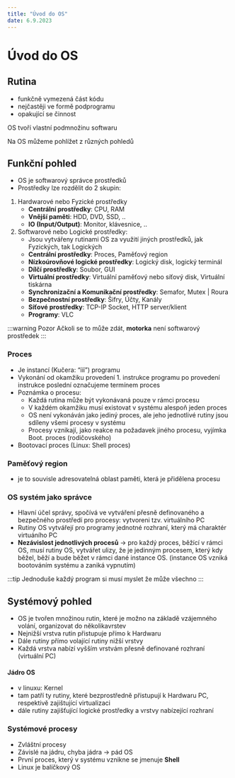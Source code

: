```yaml
---
title: "Úvod do OS"
date: 6.9.2023
---
```


# Úvod do OS

## Rutina

- funkčně vymezená část kódu
- nejčastěji ve formě podprogramu
- opakující se činnost

OS tvoří vlastní podmnožinu softwaru

Na OS můžeme pohlížet z různých pohledů

## Funkční pohled

- OS je softwarový správce prostředků
- Prostředky lze rozdělit do 2 skupin:

1.  Hardwarové nebo Fyzické prostředky
    - **Centrální prostředky**: CPU, RAM
    - **Vnější paměti**: HDD, DVD, SSD, ..
    - **IO (Input/Output)**: Monitor, klávesnice, ..
2.  Softwarové nebo Logické prostředky:
    - Jsou vytvářeny rutinami OS za využití jiných prostředků, jak Fyzických, tak Logických
    - **Centrální prostředky**: Proces, Paměťový region
    - **Nízkoúrovňové logické prostředky**: Logický disk, logický terminál
    - **Dílčí prostředky**: Soubor, GUI
    - **Virtuální prostředky**: Virtuální paměťový nebo síťový disk, Virtuální tiskárna
    - **Synchronizační a Komunikační prostředky**: Semafor, Mutex | Roura
    - **Bezpečnostní prostředky**: Šifry, Účty, Kanály
    - **Síťové prostředky**: TCP-IP Socket, HTTP server/klient
    - **Programy**: VLC

:::warning Pozor
Ačkoli se to může zdát, **motorka** není softwarový prostředek
:::

### Proces

- Je instancí (Kučera: “ííí”) programu
- Vykonání od okamžiku provedení 1. instrukce programu po provedení instrukce poslední označujeme termínem proces
- Poznámka o procesu:
  - Každá rutina může být vykonávaná pouze v rámci procesu
  - V každém okamžiku musí existovat v systému alespoň jeden proces
  - OS není vykonáván jako jediný proces, ale jeho jednotlivé rutiny jsou sdíleny všemi procesy v systému
  - Procesy vznikají, jako reakce na požadavek jiného procesu, vyjímka Boot. proces (rodičovského)
- Bootovací proces (Linux: Shell proces)

### Paměťový region

- je to souvisle adresovatelná oblast paměti, která je přidělena procesu

### OS systém jako správce

- Hlavní účel správy, spočívá ve vytváření přesně definovaného a bezpečného prostředí pro procesy: vytvoreni tzv. virtuálního PC
- Rutiny OS vytvářejí pro programy jednotné rozhraní, který má charaktér virtuáního PC
- **Nezávislost jednotlivých procesů** -> pro každý proces, běžící v rámci OS, musí rutiny OS, vytvářet ulizy, že je jedinným procesem, který kdy běžel, běží a bude běžet v rámci dané instance OS. (instance OS vzniká bootováním systému a zaniká vypnutím)

:::tip Jednoduše
každý program si musí myslet že může všechno
:::

## Systémový pohled

- OS je tvořen množinou rutin, které je možno na základě vzájemného volání, organizovat do několikavrstev
- Nejnižší vrstva rutin přistupuje přímo k Hardwaru
- Dále rutiny přímo volající rutiny nižší vrstvy
- Každá vrstva nabízí vyšším vrstvám přesně definované rozhraní (virtuální PC)

#### Jádro OS

- v linuxu: Kernel
- tam patří ty rutiny, které bezprostředně přistupují k Hardwaru PC, respektivě zajištující virtualizaci
- dále rutiny zajišťující logické prostředky a vrstvy nabízející rozhraní

### Systémové procesy

- Zvláštní procesy
- Závislé na jádru, chyba jádra -> pád OS
- První proces, který v systému vznikne se jmenuje **Shell**
- Linux je balíčkový OS
